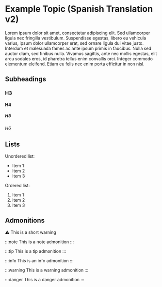 # Example Topic (Spanish Translation v2)

Lorem ipsum dolor sit amet, consectetur adipiscing elit. Sed ullamcorper ligula nec fringilla vestibulum. Suspendisse egestas, libero eu vehicula varius, ipsum dolor ullamcorper erat, sed ornare ligula dui vitae justo. Interdum et malesuada fames ac ante ipsum primis in faucibus. Nulla sed auctor diam, sed finibus nulla. Vivamus sagittis, ante nec mollis egestas, elit arcu sodales eros, id pharetra tellus enim convallis orci. Integer commodo elementum eleifend. Etiam eu felis nec enim porta efficitur in non nisl.

## Subheadings

### H3

#### H4

##### H5

###### H6

## Lists

Unordered list:

- Item 1
- Item 2
- Item 3

Ordered list:

1. Item 1
2. Item 2
3. Item 3

## Admonitions

:warning: This is a short warning

:::note
This is a note admonition
:::

:::tip
This is a tip admonition
:::

:::info
This is an info admonition
:::

:::warning
This is a warning admonition
:::

:::danger
This is a danger admonition
:::